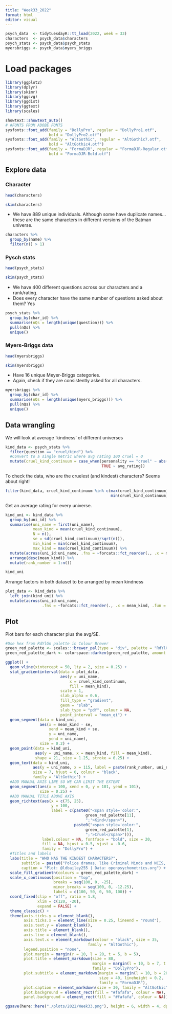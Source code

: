 ```yaml
---
title: "Week33_2022"
format: html
editor: visual
---
```


```r

psych_data  <- tidytuesdayR::tt_load(2022, week = 33)
characters  <- psych_data$characters
psych_stats <- psych_data$psych_stats
myersbriggs <- psych_data$myers_briggs

```

# Load packages

```r
library(ggplot2)
library(dplyr)
library(skimr)
library(ggsvg)
library(ggdist)
library(ggtext)
library(scales)

showtext::showtext_auto()
# #FONTS FROM ADOBE FONTS
sysfonts::font_add(family = "DollyPro", regular = "DollyPro1.otf",
                   bold = "DollyPro2.otf")
sysfonts::font_add(family = "AltGothic", regular = "AltGothic7.otf",
                   bold = "AltGothic4.otf")
sysfonts::font_add(family = "FormaDJR", regular = "FormaDJR-Regular.otf",
                   bold = "FormaDJR-Bold.otf")

```

## Explore data

### Character

```r
head(characters)
```


```r
skim(characters)
```

- We have 889 unique individuals. Although some have duplicate names...these are the same characters in different versions of the Batman universe.

```r
characters %>% 
  group_by(name) %>% 
  filter(n() > 1)
```

### Pysch stats

```r
head(psych_stats)
```


```r
skim(psych_stats)
```

- We have 400 different questions across our characters and a rank/rating.
- Does every character have the same number of questions asked about them? Yes

```r
psych_stats %>% 
  group_by(char_id) %>% 
  summarise(nQs = length(unique(question))) %>% 
  pull(nQs) %>% 
  unique()
```

###  Myers-Briggs data

```r
head(myersbriggs)
```

```r
skim(myersbriggs)
```

- Have 16 unique Meyer-Briggs categories.
- Again, check if they are consistently asked for all characters.

```r
myersbriggs %>% 
  group_by(char_id) %>% 
  summarise(nQs = length(unique(myers_briggs))) %>% 
  pull(nQs) %>% 
  unique()
```

## Data wrangling

We will look at average 'kindness' of different universes

```r
kind_data <- psych_stats %>% 
  filter(question == "cruel/kind") %>% 
  #Convert to a single metric where avg rating 100 cruel = 0
  mutate(cruel_kind_continuum = case_when(personality == "cruel" ~ abs(avg_rating - 100),
                                          TRUE ~ avg_rating))
```

To check the data, who are the cruelest (and kindest) characters? Seems about right!

```r
filter(kind_data, cruel_kind_continuum %in% c(max(cruel_kind_continuum),
                                              min(cruel_kind_continuum)))
```

Get an average rating for every universe.

```r
kind_uni <- kind_data %>% 
  group_by(uni_id) %>% 
  summarise(uni_name = first(uni_name),
            mean_kind = mean(cruel_kind_continuum),
            N = n(),
            se = sd(cruel_kind_continuum)/sqrt(n()),
            min_kind = min(cruel_kind_continuum),
            max_kind = max(cruel_kind_continuum)) %>% 
  mutate(across(uni_id:uni_name, .fns = ~forcats::fct_reorder(., .x = mean_kind, .fun = first))) %>% 
  arrange(desc(mean_kind)) %>% 
  mutate(rank_number = 1:n())

kind_uni
```

Arrange factors in both dataset to be arranged by mean kindness

```r
plot_data <- kind_data %>% 
  left_join(kind_uni) %>% 
  mutate(across(uni_id:uni_name,
                .fns = ~forcats::fct_reorder(., .x = mean_kind, .fun = first)))
```

## Plot

Plot bars for each character plus the avg/SE.

```r
#Use hex from RdYlGn palette in Colour Brewer
green_red_palette <- scales:::brewer_pal(type = "div", palette = "RdYlGn")(11)
green_red_palette_dark <- colorspace::darken(green_red_palette, amount = 0.2)

```

```r
ggplot() +
  geom_vline(xintercept = 50, lty = 2, size = 0.25) +
  stat_gradientinterval(data = plot_data,
                        aes(y = uni_name,
                            x = cruel_kind_continuum,
                            fill = mean_kind),
                        scale = 1,
                        slab_alpha = 0.6,
                        fill_type = "gradient",
                        geom = "slab",
                        slab_type = "pdf", colour = NA,
                        point_interval = "mean_qi") +
  geom_segment(data = kind_uni,
               aes(x = mean_kind - se,
                   xend = mean_kind + se,
                   y = uni_name,
                   yend = uni_name),
               size = 0.2) +
  geom_point(data = kind_uni,
             aes(y = uni_name, x = mean_kind, fill = mean_kind),
             shape = 21, size = 1.25, stroke = 0.25) +
  geom_text(data = kind_uni,
            aes(y = uni_name, x = 115, label = paste(rank_number, uni_name, sep = ". ")),
            size = 7, hjust = 0, colour = "black",
            family = "AltGothic") +
  #ADD MANUAL AXIS LINE SO WE CAN LIMIT THE EXTENT
  geom_segment(aes(x = 100, xend = 0, y = 101, yend = 101),
               size = 0.25) +
  #ADD MANUAL TITLE ABOVE AXIS
  geom_richtext(aes(x = c(75, 25),
                    y = 100,
                    label = c(paste0("<span style='color:",
                                   green_red_palette[11],
                                   ";'>Kind</span>"),
                              paste0("<span style='color:",
                                   green_red_palette[1],
                                   ";'>Cruel</span>"))),
                label.colour = NA, fontface = "bold", size = 20,
                fill = NA, hjust = 0.5, vjust = -0.6,
                family = "DollyPro") +
  #Titles and labels
  labs(title = "WHO HAS THE KINDEST CHARACTERS?",
       subtitle = paste0("Police dramas, like Criminal Minds and NCIS, have the KINDEST characters on average<br>In comparison, comedy TV shows have some of the  CRUELEST characters,<br> like Always Sunny, Veep, and Archer."),
       caption = "Plot: @ldbailey255 | Data: openpsychometrics.org") +
  scale_fill_gradientn(colours = green_red_palette_dark) +
  scale_x_continuous(position = "top",
                     breaks = seq(100, 0, -25),
                     minor_breaks = seq(100, 0, -12.25),
                     labels = c(100, 50, 0, 50, 100)) +
  coord_fixed(clip = "off", ratio = 1.8,
              xlim = c(120, -20),
              expand = FALSE) +
  theme_classic() +
  theme(axis.ticks.y = element_blank(),
        axis.ticks.x = element_line(size = 0.25, lineend = "round"),
        axis.text.y = element_blank(),
        axis.title = element_blank(),
        axis.line = element_blank(),
        axis.text.x = element_markdown(colour = "black", size = 35,
                                    family = "AltGothic"),
        legend.position = "none",
        plot.margin = margin(r = 10, l = 20, t = 5, b = 5),
        plot.title = element_markdown(size = 80,
                                      margin = margin(l = 10, b = 7, t = 10),
                                      family = "DollyPro"),
        plot.subtitle = element_markdown(margin = margin(l = 10, b = 20),
                                         size = 40, lineheight = 0.2,
                                         family = "FormaDJR"),
        plot.caption = element_markdown(size = 30, family = "AltGothic"),
        plot.background = element_rect(fill = "#fafafa", colour = NA),
        panel.background = element_rect(fill = "#fafafa", colour = NA))

ggsave(here::here("./plots/2022/Week33.png"), height = 6, width = 4, dpi = 600)
```